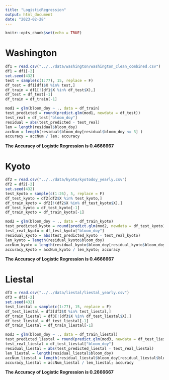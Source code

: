 ```yaml
---
title: "LogisticRegression"
output: html_document
date: "2023-02-28"
---
```


```r
knitr::opts_chunk$set(echo = TRUE)
```

# Washington

```r
df1 = read.csv("../../data/washington/washington_clean_combined.csv")
df1 = df1[-2]
set.seed(432)
test = sample(c(1:77), 15, replace = F)
df_test = df1[df1$X %in% test,]
df_train = df1[!(df1$X %in% df_test$X),]
df_test = df_test[-1]
df_train = df_train[-1]
```

```r
mod1 = glm(bloom_doy ~ ., data = df_train)
test_predicted = round(predict.glm(mod1, newdata = df_test))
test_real = df_test["bloom_doy"]
residual = abs(test_predicted - test_real)
len = length(residual$bloom_doy)
accNum = length(residual$bloom_doy[residual$bloom_doy <= 3] )
accuracy = accNum / len; accuracy
```

**The Accuracy of Logistic Regression is 0.4666667**

# Kyoto

```r
df2 = read.csv("../../data/kyoto/kyotodoy_yearly.csv")
df2 = df2[-2]
set.seed(432)
test_kyoto = sample(c(1:26), 5, replace = F)
df_test_kyoto = df2[df2$X %in% test_kyoto,]
df_train_kyoto = df2[!(df2$X %in% df_test_kyoto$X),]
df_test_kyoto = df_test_kyoto[-1]
df_train_kyoto = df_train_kyoto[-1]
```

```r
mod2 = glm(bloom_doy ~ ., data = df_train_kyoto)
test_predicted_kyoto = round(predict.glm(mod2, newdata = df_test_kyoto))
test_real_kyoto = df_test_kyoto["bloom_doy"]
residual_kyoto = abs(test_predicted_kyoto - test_real_kyoto)
len_kyoto = length(residual_kyoto$bloom_doy)
accNum_kyoto = length(residual_kyoto$bloom_doy[residual_kyoto$bloom_doy <= 3] )
accuracy_kyoto = accNum_kyoto / len_kyoto; accuracy
```

**The Accuracy of Logistic Regression is 0.4666667**

# Liestal

```r
df3 = read.csv("../../data/liestal/liestal_yearly.csv")
df3 = df3[-2]
set.seed(432)
test_liestal = sample(c(1:77), 15, replace = F)
df_test_liestal = df3[df3$X %in% test_liestal,]
df_train_liestal = df3[!(df3$X %in% df_test_liestal$X),]
df_test_liestal = df_test_liestal[-1]
df_train_liestal = df_train_liestal[-1]
```

```r
mod3 = glm(bloom_doy ~ ., data = df_train_liestal)
test_predicted_liestal = round(predict.glm(mod3, newdata = df_test_liestal))
test_real_liestal = df_test_liestal["bloom_doy"]
residual_liestal = abs(test_predicted_liestal - test_real_liestal)
len_liestal = length(residual_liestal$bloom_doy)
accNum_liestal = length(residual_liestal$bloom_doy[residual_liestal$bloom_doy <= 3] )
accuracy_liestal = accNum_liestal / len_liestal; accuracy
```

**The Accuracy of Logistic Regression is 0.2666667**
